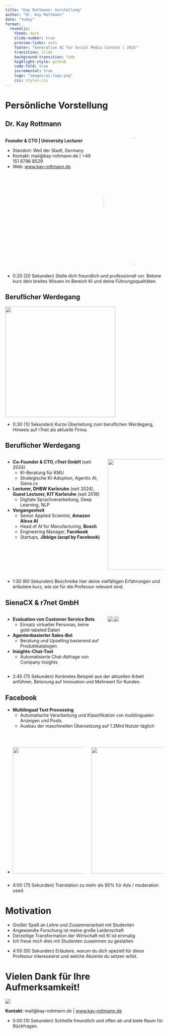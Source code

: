 ```yaml
---
title: "Kay Rottmann: Vorstellung"
author: "Dr. Kay Rottmann"
date: "today"
format:
  revealjs:
    theme: dark
    slide-number: true
    preview-links: auto
    footer: "Generative AI for Social Media Content | 2025"
    transition: slide
    background-transition: fade
    highlight-style: github
    code-fold: true
    incremental: true
    logo: "images/ai-logo.png"
    css: styles.css
---
```


# Persönliche Vorstellung

## Dr. Kay Rottmann
:::: {.columns}
::: {.column width="50%"}

**Founder & CTO | University Lecturer**

- Standort: Weil der Stadt, Germany
- Kontakt: mail@kay-rottmann.de | +49 151 6796 8529
- Web: [www.kay-rottmann.de](https://www.kay-rottmann.de)

:::

::: {.column width="30%"}
![](ich.jpg){width=400px style="border-radius: 50%;"}
:::
::::

::: {.notes}
- 0:20 (20 Sekunden)
Stelle dich freundlich und professionell vor. Betone kurz dein breites Wissen im Bereich KI und deine Führungsqualitäten.
:::


## Beruflicher Werdegang {auto-animate=true}

::: {.r-stack}
![](r7net.png){id="company-logo" style="width: 350px; height: 350px;"}
:::

::: {.notes}
- 0:30 (10 Sekunden)
Kurze Überleitung zum beruflichen Werdegang, Hinweis auf r7net als aktuelle Firma.
:::

## Beruflicher Werdegang {auto-animate=true}

:::: {.columns}
::: {.column width="60%"}
- **Co-Founder & CTO, r7net GmbH** (seit 2024)
  - KI-Beratung für KMU
  - Strategische KI-Adoption, Agentic AI, Siena.cx

- **Lecturer, DHBW Karlsruhe** (seit 2024), **Guest Lecturer, KIT Karlsruhe** (seit 2018)
  - Digitale Sprachverarbeitung, Deep Learning, NLP

- **Vergangenheit**
  - Senior Applied Scientist, **Amazon Alexa AI**
  - Head of AI for Manufacturing, **Bosch**
  - Engineering Manager, **Facebook**
  - Startups, **Jibbigo (acqd by Facebook)**
:::

::: {.column width="35%"}
![](r7net.png){id="company-logo" style="width: 350px; height: 350px;"}
:::
::::

::: {.notes}
- 1:30 (60 Sekunden)
Beschreibe hier deine vielfältigen Erfahrungen und erläutere kurz, wie sie für die Professur relevant sind.
:::



## SienaCX & r7net GmbH

:::: {.columns}
::: {.column width="60%"}
- **Evaluation von Customer Service Bots**
  - Einsatz virtueller Personas, keine gold-labeled Daten

- **Agentenbasierter Sales-Bot**
  - Beratung und Upselling basierend auf Produktkatalogen

- **Insights-Chat-Tool**
  - Automatisierte Chat-Abfrage von Company Insights
:::

::: {.column width="35%"}
![](Siena.png)
![](Analysis.png)
:::
::::

::: {.notes}
- 2:45 (75 Sekunden)
Konkretes Beispiel aus der aktuellen Arbeit anführen, Betonung auf Innovation und Mehrwert für Kunden.
:::

## Facebook
- **Multilingual Text Processing**
  - Automatische Verarbeitung und Klassifikation von multilingualen Anzeigen und Posts
  - Ausbau der maschinellen Übersetzung auf 1.2Mrd Nutzer täglich

<br>

- :::: {.columns}
::: {.column width="45%"}
![](Yann1.jpg){width="400px"}
:::
::: {.column width="45%"}
![](Yann2.jpg){width="400px"}
:::
::::

::: {.notes}
- 4:00 (75 Sekunden)
Translation zu mehr als 90% für Ads / moderation used.
:::



# Motivation


- Großer Spaß an Lehre und Zusammenarbeit mit Studenten
- Angewandte Forschung ist meine große Leidenschaft
- Derzeitige Transformation der Wirtschaft mit KI ist einmalig
- Ich freue mich dies mit Studenten zusammen zu gestalten

::: {.notes}
- 4:50 (50 Sekunden)
Erläutere, warum du dich speziell für diese Professur interessierst und welche Akzente du setzen willst.
:::



# Vielen Dank für Ihre Aufmerksamkeit!

![](thankyou.png)

**Kontakt:** mail@kay-rottmann.de | [www.kay-rottmann.de](https://www.kay-rottmann.de)

::: {.notes}
- 5:00 (10 Sekunden)
Schließe freundlich und offen ab und biete Raum für Rückfragen.
:::

